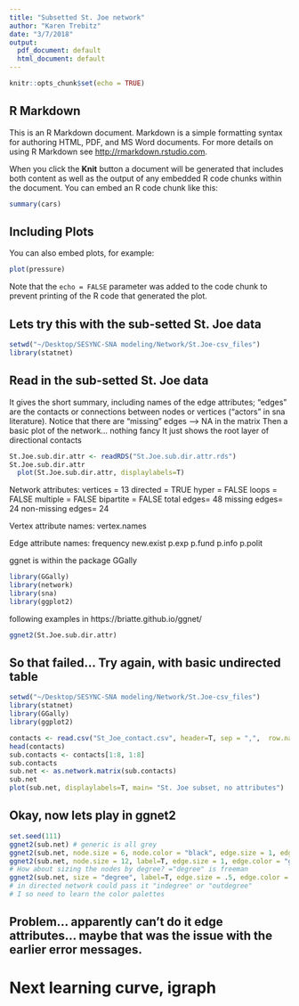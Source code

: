 ```yaml
---
title: "Subsetted St. Joe network"
author: "Karen Trebitz"
date: "3/7/2018"
output:
  pdf_document: default
  html_document: default
---
```


```r
knitr::opts_chunk$set(echo = TRUE)
```

## R Markdown

This is an R Markdown document. Markdown is a simple formatting syntax for authoring HTML, PDF, and MS Word documents. For more details on using R Markdown see <http://rmarkdown.rstudio.com>.

When you click the **Knit** button a document will be generated that includes both content as well as the output of any embedded R code chunks within the document. You can embed an R code chunk like this:

```r
summary(cars)
```

## Including Plots

You can also embed plots, for example:

```r
plot(pressure)
```

Note that the `echo = FALSE` parameter was added to the code chunk to prevent printing of the R code that generated the plot.

## Lets try this with the sub-setted St. Joe data 

```r
setwd("~/Desktop/SESYNC-SNA modeling/Network/St.Joe-csv_files")
library(statnet)
```
## Read in the sub-setted St. Joe data
It gives the short summary, including names of the edge attributes; "edges" are the contacts or connections between nodes or vertices ("actors" in sna literature).
    Notice that there are "missing" edges --> NA in the matrix
Then a basic plot of the network... nothing fancy
    It just shows the root layer of directional contacts
```r
St.Joe.sub.dir.attr <- readRDS("St.Joe.sub.dir.attr.rds")
St.Joe.sub.dir.attr
  plot(St.Joe.sub.dir.attr, displaylabels=T)
```
 Network attributes:
  vertices = 13 
  directed = TRUE 
  hyper = FALSE 
  loops = FALSE 
  multiple = FALSE 
  bipartite = FALSE 
  total edges= 48 
    missing edges= 24 
    non-missing edges= 24 

 Vertex attribute names: 
    vertex.names 

 Edge attribute names: 
    frequency new.exist p.exp p.fund p.info p.polit 
    
    


ggnet is within the package GGally
```r
library(GGally)
library(network)
library(sna)
library(ggplot2)
```

following examples in https://briatte.github.io/ggnet/ 
``` r
ggnet2(St.Joe.sub.dir.attr) 
```


## So that failed... Try again, with basic undirected table
``` r
setwd("~/Desktop/SESYNC-SNA modeling/Network/St.Joe-csv_files")
library(statnet)
library(GGally)
library(ggplot2)

contacts <- read.csv("St_Joe_contact.csv", header=T, sep = ",",  row.names=1,check.names=FALSE)
head(contacts)
sub.contacts <- contacts[1:8, 1:8]
sub.contacts
sub.net <- as.network.matrix(sub.contacts)
sub.net
plot(sub.net, displaylabels=T, main= "St. Joe subset, no attributes")


```
## Okay, now lets play in ggnet2
```r
set.seed(111)
ggnet2(sub.net) # generic is all grey 
ggnet2(sub.net, node.size = 6, node.color = "black", edge.size = 1, edge.color = "grey")
ggnet2(sub.net, node.size = 12, label=T, edge.size = 1, edge.color = "grey")
# How about sizing the nodes by degree? ="degree" is freeman
ggnet2(sub.net, size = "degree", label=T, edge.size = .5, edge.color = 30)
# in directed network could pass it "indegree" or "outdegree"
# I so need to learn the color palettes

```

## Problem... apparently can't do it edge attributes... maybe that was the issue with the earlier error messages.  
# Next learning curve, igraph